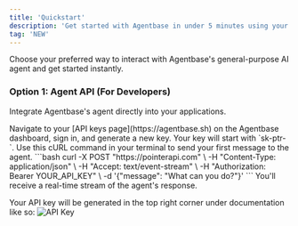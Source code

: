 ```yaml
---
title: 'Quickstart'
description: 'Get started with Agentbase in under 5 minutes using your preferred interface.'
tag: 'NEW'
---
```


Choose your preferred way to interact with Agentbase's general-purpose AI agent and get started instantly.

### Option 1: Agent API (For Developers)
Integrate Agentbase's agent directly into your applications.

<AccordionGroup>
  <Accordion title="1. Get Your API Key" icon="key">
    Navigate to your [API keys page](https://agentbase.sh) on the Agentbase dashboard, sign in, and generate a new key. Your key will start with `sk-ptr-`.
  </Accordion>
  <Accordion title="2. Make Your First API Call" icon="code-branch">
    Use this cURL command in your terminal to send your first message to the agent.
    ```bash
    curl -X POST "https://pointerapi.com" \
      -H "Content-Type: application/json" \
      -H "Accept: text/event-stream" \
      -H "Authorization: Bearer YOUR_API_KEY" \
      -d '{"message": "What can you do?"}'
    ```
    You'll receive a real-time stream of the agent's response.
  </Accordion>
</AccordionGroup> 

Your API key will be generated in the top right corner under documentation like so:
![API Key](/images/api-key.png)